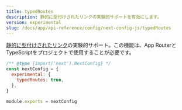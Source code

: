 ```yaml
---
title: typedRoutes
description: 静的に型付けされたリンクの実験的サポートを有効にします。
version: experimental
slug: /docs/app/api-reference/config/next-config-js/typedRoutes
---
```


[静的に型付けされたリンク](/docs/app/api-reference/config/typescript#statically-typed-links)の実験的サポート。この機能は、App RouterとTypeScriptをプロジェクトで使用することが必要です。

```js filename="next.config.js"
/** @type {import('next').NextConfig} */
const nextConfig = {
  experimental: {
    typedRoutes: true,
  },
}

module.exports = nextConfig
```

